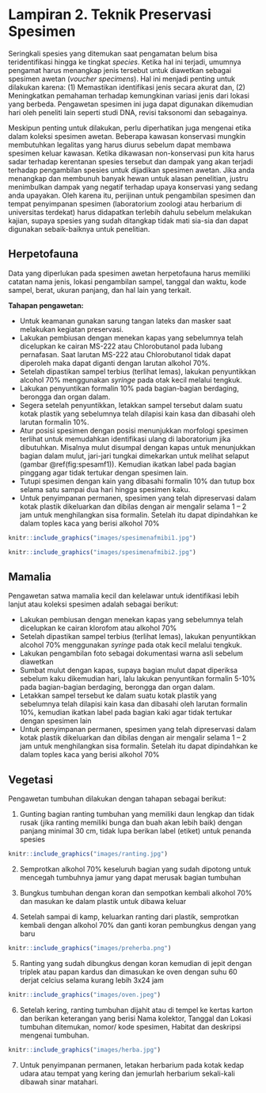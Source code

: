 # Lampiran 2. Teknik Preservasi Spesimen {-}

Seringkali spesies yang ditemukan saat pengamatan belum bisa teridentifikasi hingga ke tingkat _species_. Ketika hal ini terjadi, umumnya pengamat harus menangkap jenis tersebut untuk diawetkan sebagai spesimen awetan (_voucher specimens_). Hal ini menjadi penting untuk dilakukan karena: (1) Memastikan identifikasi jenis secara akurat dan, (2) Meningkatkan pemahaman terhadap kemungkinan variasi jenis dari lokasi yang berbeda. Pengawetan spesimen ini juga dapat digunakan dikemudian hari oleh peneliti lain seperti studi DNA, revisi taksonomi dan sebagainya.

Meskipun penting untuk dilakukan, perlu diperhatikan juga mengenai etika dalam koleksi spesimen awetan. Beberapa kawasan konservasi mungkin membutuhkan legalitas yang harus diurus sebelum dapat membawa spesimen keluar kawasan. Ketika dikawasan non-konservasi pun kita harus sadar terhadap kerentanan spesies tersebut dan dampak yang akan terjadi terhadap pengambilan spesies untuk dijadikan spesimen awetan. Jika anda menangkap dan membunuh banyak hewan untuk alasan penelitian, justru menimbulkan dampak yang negatif terhadap upaya konservasi yang sedang anda upayakan. Oleh karena itu, perijinan untuk pengambilan spesimen dan tempat penyimpanan spesimen (laboratorium zoologi atau herbarium di universitas terdekat) harus didapatkan terlebih dahulu sebelum melakukan kajian, supaya spesies yang sudah ditangkap tidak mati sia-sia dan dapat digunakan sebaik-baiknya untuk penelitian.


## Herpetofauna {-}
Data yang diperlukan pada spesimen awetan herpetofauna harus memiliki catatan nama jenis, lokasi pengambilan sampel, tanggal dan waktu, kode sampel, berat, ukuran panjang, dan hal lain yang terkait. 

**Tahapan pengawetan:**

* Untuk keamanan gunakan sarung tangan lateks dan masker saat melakukan kegiatan preservasi. 
* Lakukan pembiusan dengan  menekan kapas yang sebelumnya telah dicelupkan ke cairan MS-222 atau Chlorobutanol pada lubang pernafasan. Saat larutan MS-222 atau Chlorobutanol tidak dapat diperoleh maka dapat diganti dengan larutan alkohol 70%.
* Setelah dipastikan sampel terbius (terlihat lemas), lakukan penyuntikkan alcohol 70% menggunakan _syringe_ pada otak kecil melalui tengkuk.
* Lakukan penyuntikan formalin 10% pada bagian-bagian berdaging, berongga dan organ dalam.
* Segera setelah penyuntikkan, letakkan sampel tersebut dalam suatu kotak plastik yang sebelumnya telah dilapisi kain kasa dan dibasahi oleh larutan formalin 10%.
* Atur posisi spesimen dengan posisi menunjukkan morfologi spesimen terlihat untuk memudahkan identifikasi ulang di laboratorium jika dibutuhkan. Misalnya mulut disumpal dengan kapas untuk menunjukkan bagian dalam mulut, jari-jari tungkai dimekarkan untuk melihat selaput (gambar \@ref(fig:spesamf1)). Kemudian ikatkan label pada bagian pinggang agar tidak tertukar dengan spesimen lain.
*  Tutupi spesimen dengan kain yang dibasahi formalin 10% dan tutup box selama satu sampai dua hari hingga spesimen kaku.
* Untuk penyimpanan permanen, spesimen yang telah dipreservasi dalam kotak plastik dikeluarkan dan dibilas dengan air mengalir selama 1 – 2 jam untuk menghilangkan sisa formalin. Setelah itu dapat dipindahkan ke dalam toples kaca yang berisi alkohol 70%

```r
knitr::include_graphics("images/spesimenafmibi1.jpg")
```

```r
knitr::include_graphics("images/spesimenafmibi2.jpg")
```

## Mamalia {-}
Pengawetan satwa mamalia kecil dan kelelawar untuk identifikasi lebih lanjut atau koleksi spesimen adalah sebagai berikut:

* Lakukan pembiusan dengan  menekan kapas yang sebelumnya telah dicelupkan ke cairan klorofom atau alkohol 70% 
* Setelah dipastikan sampel terbius (terlihat lemas), lakukan penyuntikkan alcohol 70% menggunakan _syringe_ pada otak kecil melalui tengkuk.
* Lakukan pengambilan foto sebagai dokumentasi warna asli sebelum diawetkan
* Sumbat mulut dengan kapas, supaya bagian mulut dapat diperiksa sebelum kaku dikemudian hari, lalu lakukan penyuntikan formalin 5-10% pada bagian-bagian berdaging, berongga dan organ dalam.
* Letakkan sampel tersebut ke dalam suatu kotak plastik yang sebelumnya telah dilapisi kain kasa dan dibasahi oleh larutan formalin 10%, kemudian ikatkan label pada bagian kaki agar tidak tertukar dengan spesimen lain
* Untuk penyimpanan permanen, spesimen yang telah dipreservasi dalam kotak plastik dikeluarkan dan dibilas dengan air mengalir selama 1 – 2 jam untuk menghilangkan sisa formalin. Setelah itu dapat dipindahkan ke dalam toples kaca yang berisi alkohol 70%

## Vegetasi {-}
Pengawetan tumbuhan dilakukan dengan tahapan sebagai berikut:

1. Gunting bagian ranting tumbuhan yang memiliki daun lengkap dan tidak rusak (jika ranting memiliki bunga dan buah akan lebih baik) dengan panjang minimal 30 cm, tidak lupa berikan label (etiket) untuk penanda spesies

```r
knitr::include_graphics("images/ranting.jpg")
```

2.	Semprotkan alkohol 70% keseluruh bagian yang sudah dipotong untuk mencegah tumbuhnya jamur yang dapat merusak bagian tumbuhan

3.	Bungkus tumbuhan dengan koran dan sempotkan kembali alkohol 70% dan masukan ke dalam plastik untuk dibawa keluar

4.	Setelah sampai di kamp, keluarkan ranting dari plastik, semprotkan kembali dengan alkohol 70% dan ganti koran pembungkus dengan yang baru

```r
knitr::include_graphics("images/preherba.png")
```

5.	Ranting yang sudah dibungkus dengan koran kemudian di jepit dengan triplek atau papan kardus dan dimasukan ke oven dengan suhu 60 derjat celcius selama kurang lebih 3x24 jam

```r
knitr::include_graphics("images/oven.jpeg")
```

6.	Setelah kering, ranting tumbuhan dijahit atau di tempel ke kertas karton dan berikan keterangan yang berisi Nama kolektor, Tanggal dan Lokasi tumbuhan ditemukan, nomor/ kode spesimen, Habitat dan deskripsi mengenai tumbuhan.

```r
knitr::include_graphics("images/herba.jpg")
```

7.	Untuk penyimpanan permanen, letakan herbarium pada kotak kedap udara atau tempat yang kering dan jemurlah herbarium sekali-kali dibawah sinar matahari.